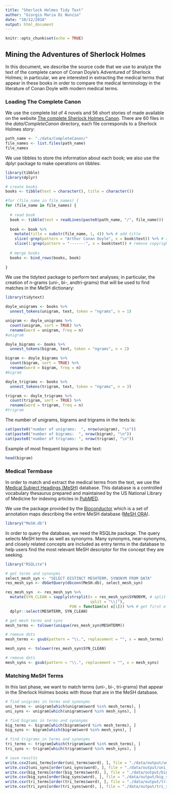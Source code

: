 ```yaml
---
title: "Sherlock Holmes Tidy Text"
author: "Giorgio Maria Di Nunzio"
date: "10/12/2018"
output: html_document
---
```


```r
knitr::opts_chunk$set(echo = TRUE)
```

## Mining the Adventures of Sherlock Holmes

In this document, we describe the source code that we use to analyze the text of the complete canon of Conan Doyle's Adventured of Sherlock Holmes; in particular, we are interested in extracting the medical terms that appear in these books in order to compare the medical terminology in the literature of Conan Doyle with modern medical terms.

### Loading The Complete Canon

We use the complete list of 4 novels and 56 short stories of made available on the website [The complete Sherlock Holmes Canon](https://sherlock-holm.es). There are 60 files in the *data/CompleteCanon* directory, each file corresponds to a Sherlock Holmes story:

```r
path_name <- "./data/CompleteCanon/"
file_names <- list.files(path_name)
file_names
```

We use tibbles to store the information about each book; we also use the dplyr package to make operations on tibbles:

```r
library(tibble)
library(dplyr)

# create books
books <- tibble(text = character(), title = character())

#for (file_name in file_names) {
for (file_name in file_names) {
  
  # read book
  book <- tibble(text = readLines(paste0(path_name, "/", file_name)))
  
  book <- book %>% 
    mutate(title = substr(file_name, 1, 4)) %>% # add title 
    slice(-grep(pattern = "Arthur Conan Doyle", x = book$text)) %>% # remove author
    slice(1:grep(pattern = "-------", x = book$text)) # remove copyright part
  
  # merge books
  books <- bind_rows(books, book)
  
}
```

We use the tidytext package to perform text analyses; in particular, the creation of n-grams (uni-, bi-, andtri-grams) that will be used to find matches in the MeSH dictionary:

```r
library(tidytext)

doyle_unigrams <- books %>%
  unnest_tokens(unigram, text, token = "ngrams", n = 1)

unigram <- doyle_unigrams %>%  
  count(unigram, sort = TRUE) %>%
  rename(word = unigram, freq = n)
#unigram

doyle_bigrams <- books %>%
  unnest_tokens(bigram, text, token = "ngrams", n = 2)

bigram <- doyle_bigrams %>%  
  count(bigram, sort = TRUE) %>%
  rename(word = bigram, freq = n)
#bigram

doyle_trigrams <- books %>%
  unnest_tokens(trigram, text, token = "ngrams", n = 3)

trigram <- doyle_trigrams %>%  
  count(trigram, sort = TRUE) %>%
  rename(word = trigram, freq = n)
#trigram

```

The number of unigrams, bigrams and trigrams in the texts is:

```r
cat(paste0("number of unigrams:  ", nrow(unigram), "\n"))
cat(paste0("number of bigrams:  ", nrow(bigram), "\n"))
cat(paste0("number of trigrams: ", nrow(trigram), "\n"))
```

Example of most frequent bigrams in the text:

```r
head(bigram)
```

### Medical Termbase

In order to match and extract the medical terms from the text, we use the [Medical Subject Headings (MeSH)](https://www.ncbi.nlm.nih.gov/mesh) database. This database is a controlled vocabulary thesaurus prepared and maintained by the US National Library of Medicine for indexing articles in [PubMED](https://www.ncbi.nlm.nih.gov/pubmed/).

We use the package provided by the [Bioconductor](https://bioconductor.org) which is a set of annotation maps describing the entire MeSH database ([MeSH ORA](https://bmcbioinformatics.biomedcentral.com/articles/10.1186/s12859-015-0453-z)). 

```r
library("MeSH.db")
```

In order to query the database, we need the RSQLite package. The query selects MeSH terms as well as synonyms. Many synonyms, near-synonyms, and closely related concepts are included as entry terms in the database to help users find the most relevant MeSH descriptor for the concept they are seeking.

```r
library("RSQLite")

# get terms and synonyms 
select_mesh_syn <- "SELECT DISTINCT MESHTERM, SYNONYM FROM DATA"
res_mesh_syn <- dbGetQuery(dbconn(MeSH.db), select_mesh_syn)

res_mesh_syn  <- res_mesh_syn %>% 
  mutate(SYN_CLEAN = sapply(strsplit(x = res_mesh_syn$SYNONYM, # split syns
                                     split = "\\|"), 
                            FUN = function(x) x[1])) %>% # get first element
  dplyr::select(MESHTERM, SYN_CLEAN)

# get mesh terms and syns
mesh_terms <- tolower(unique(res_mesh_syn$MESHTERM))

# remove dots
mesh_terms <- gsub(pattern = "\\.", replacement = "", x = mesh_terms)

mesh_syns <- tolower(res_mesh_syn$SYN_CLEAN)

# remove dots
mesh_syns <- gsub(pattern = "\\.", replacement = "", x = mesh_syns)
```

### Matching MeSH Terms

In this last phase, we want to match terms (uni-, bi-, tri-grams) that appear in the Sherlock Holmes books with those that are in the MeSH database. 

```r
# find unigrams in terms and synonyms
uni_terms <- unigram[which(unigram$word %in% mesh_terms), ]
uni_syns <- unigram[which(unigram$word %in% mesh_syns), ]

# find bigrams in terms and synonyms
big_terms <- bigram[which(bigram$word %in% mesh_terms), ]
big_syns <- bigram[which(bigram$word %in% mesh_syns), ]

# find trigrams in terms and synonyms
tri_terms <- trigram[which(trigram$word %in% mesh_terms), ]
tri_syns <- trigram[which(trigram$word %in% mesh_syns), ]

# save results
write.csv2(uni_terms[order(uni_terms$word), ], file = "./data/output/uni_terms.txt", quote = F, row.names = F)
write.csv2(uni_syns[order(uni_syns$word), ], file = "./data/output/uni_syns.txt", quote = F, row.names = F)
write.csv(big_terms[order(big_terms$word), ], file = "./data/output/big_terms.txt", quote = F, row.names = F)
write.csv(big_syns[order(big_syns$word), ], file = "./data/output/big_syns.txt", quote = F, row.names = F)
write.csv(tri_terms[order(tri_terms$word), ], file = "./data/output/tri_terms.txt", quote = F, row.names = F)
write.csv(tri_syns[order(tri_syns$word), ], file = "./data/output/tri_syns.txt", quote = F, row.names = F)
```


